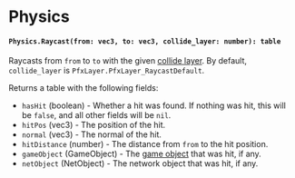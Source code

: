 # Physics


#### `Physics.Raycast(from: vec3, to: vec3, collide_layer: number): table`

Raycasts from `from` to `to` with the given [collide layer](/client-api/pfxlayer). By default, `collide_layer` is `PfxLayer.PfxLayer_RaycastDefault`.


Returns a table with the following fields:

- `hasHit` (boolean) - Whether a hit was found. If nothing was hit, this will be `false`, and all other fields will be `nil`.
- `hitPos` (vec3) - The position of the hit.
- `normal` (vec3) - The normal of the hit.
- `hitDistance` (number) - The distance from `from` to the hit position.
- `gameObject` (GameObject) - The [game object](/shared-api/gameobject) that was hit, if any.
- `netObject` (NetObject) - The network object that was hit, if any.